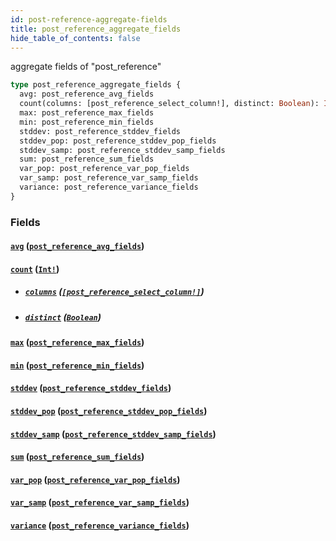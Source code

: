 ```yaml
---
id: post-reference-aggregate-fields
title: post_reference_aggregate_fields
hide_table_of_contents: false
---
```


aggregate fields of "post_reference"

```graphql
type post_reference_aggregate_fields {
  avg: post_reference_avg_fields
  count(columns: [post_reference_select_column!], distinct: Boolean): Int!
  max: post_reference_max_fields
  min: post_reference_min_fields
  stddev: post_reference_stddev_fields
  stddev_pop: post_reference_stddev_pop_fields
  stddev_samp: post_reference_stddev_samp_fields
  sum: post_reference_sum_fields
  var_pop: post_reference_var_pop_fields
  var_samp: post_reference_var_samp_fields
  variance: post_reference_variance_fields
}
```

### Fields

#### [`avg`](#) ([`post_reference_avg_fields`](../objects/post-reference-avg-fields))

#### [`count`](#) ([`Int!`](../scalars/int))

- ##### [`columns`](#) ([`[post_reference_select_column!]`](../enums/post-reference-select-column))

- ##### [`distinct`](#) ([`Boolean`](../scalars/boolean))

#### [`max`](#) ([`post_reference_max_fields`](../objects/post-reference-max-fields))

#### [`min`](#) ([`post_reference_min_fields`](../objects/post-reference-min-fields))

#### [`stddev`](#) ([`post_reference_stddev_fields`](../objects/post-reference-stddev-fields))

#### [`stddev_pop`](#) ([`post_reference_stddev_pop_fields`](../objects/post-reference-stddev-pop-fields))

#### [`stddev_samp`](#) ([`post_reference_stddev_samp_fields`](../objects/post-reference-stddev-samp-fields))

#### [`sum`](#) ([`post_reference_sum_fields`](../objects/post-reference-sum-fields))

#### [`var_pop`](#) ([`post_reference_var_pop_fields`](../objects/post-reference-var-pop-fields))

#### [`var_samp`](#) ([`post_reference_var_samp_fields`](../objects/post-reference-var-samp-fields))

#### [`variance`](#) ([`post_reference_variance_fields`](../objects/post-reference-variance-fields))
